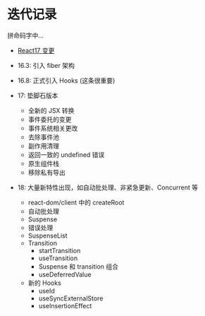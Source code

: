 # 迭代记录

拼命码字中...

- [React17 变更](https://juejin.cn/post/7212529038875443259)

- 16.3: 引入 fiber 架构
- 16.8: 正式引入 Hooks (这条很重要)
- 17: 垫脚石版本
  - 全新的 JSX 转换
  - 事件委托的变更
  - 事件系统相关更改
  - 去除事件池
  - 副作用清理
  - 返回一致的 undefined 错误
  - 原生组件栈
  - 移除私有导出
- 18: 大量新特性出现，如自动批处理、非紧急更新、Concurrent 等
  - react-dom/client 中的 createRoot
  - 自动批处理
  - Suspense
  - 错误处理
  - SuspenseList
  - Transition
    - startTransition
    - useTransition
    - Suspense 和 transition 组合
    - useDeferredValue
  - 新的 Hooks
    - useId
    - useSyncExternalStore
    - useInsertionEffect
